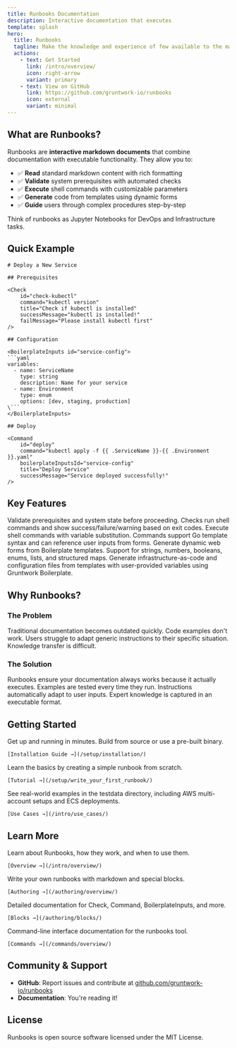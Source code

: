 ```yaml
---
title: Runbooks Documentation
description: Interactive documentation that executes
template: splash
hero:
  title: Runbooks
  tagline: Make the knowledge and experience of few available to the many
  actions:
    - text: Get Started
      link: /intro/overview/
      icon: right-arrow
      variant: primary
    - text: View on GitHub
      link: https://github.com/gruntwork-io/runbooks
      icon: external
      variant: minimal
---
```



## What are Runbooks?

Runbooks are **interactive markdown documents** that combine documentation with executable functionality. They allow you to:

- ✅ **Read** standard markdown content with rich formatting
- ✅ **Validate** system prerequisites with automated checks
- ✅ **Execute** shell commands with customizable parameters
- ✅ **Generate** code from templates using dynamic forms
- ✅ **Guide** users through complex procedures step-by-step

Think of runbooks as Jupyter Notebooks for DevOps and Infrastructure tasks.

## Quick Example

```mdx
# Deploy a New Service

## Prerequisites

<Check 
    id="check-kubectl" 
    command="kubectl version"
    title="Check if kubectl is installed"
    successMessage="kubectl is installed!"
    failMessage="Please install kubectl first"
/>

## Configuration

<BoilerplateInputs id="service-config">
```yaml
variables:
  - name: ServiceName
    type: string
    description: Name for your service
  - name: Environment
    type: enum
    options: [dev, staging, production]
\```
</BoilerplateInputs>

## Deploy

<Command 
    id="deploy" 
    command="kubectl apply -f {{ .ServiceName }}-{{ .Environment }}.yaml"
    boilerplateInputsId="service-config"
    title="Deploy Service"
    successMessage="Service deployed successfully!"
/>
```

## Key Features

<CardGrid stagger>
  <Card title="Interactive Checks" icon="approve-check">
    Validate prerequisites and system state before proceeding. Checks run shell commands and show success/failure/warning based on exit codes.
  </Card>
  <Card title="Dynamic Commands" icon="rocket">
    Execute shell commands with variable substitution. Commands support Go template syntax and can reference user inputs from forms.
  </Card>
  <Card title="Smart Forms" icon="pencil">
    Generate dynamic web forms from Boilerplate templates. Support for strings, numbers, booleans, enums, lists, and structured maps.
  </Card>
  <Card title="Code Generation" icon="add-document">
    Generate infrastructure-as-code and configuration files from templates with user-provided variables using Gruntwork Boilerplate.
  </Card>
</CardGrid>

## Why Runbooks?

### The Problem

Traditional documentation becomes outdated quickly. Code examples don't work. Users struggle to adapt generic instructions to their specific situation. Knowledge transfer is difficult.

### The Solution

Runbooks ensure your documentation always works because it actually executes. Examples are tested every time they run. Instructions automatically adapt to user inputs. Expert knowledge is captured in an executable format.

## Getting Started

<CardGrid>
  <Card title="Install Runbooks" icon="setting">
    Get up and running in minutes. Build from source or use a pre-built binary.
    
    [Installation Guide →](/setup/installation/)
  </Card>
  <Card title="Write Your First Runbook" icon="document">
    Learn the basics by creating a simple runbook from scratch.
    
    [Tutorial →](/setup/write_your_first_runbook/)
  </Card>
  <Card title="Explore Examples" icon="open-book">
    See real-world examples in the testdata directory, including AWS multi-account setups and ECS deployments.
    
    [Use Cases →](/intro/use_cases/)
  </Card>
</CardGrid>

## Learn More

<CardGrid>
  <Card title="Introduction" icon="information">
    Learn about Runbooks, how they work, and when to use them.
    
    [Overview →](/intro/overview/)
  </Card>
  <Card title="Authoring Guide" icon="pen">
    Write your own runbooks with markdown and special blocks.
    
    [Authoring →](/authoring/overview/)
  </Card>
  <Card title="Block Reference" icon="puzzle">
    Detailed documentation for Check, Command, BoilerplateInputs, and more.
    
    [Blocks →](/authoring/blocks/)
  </Card>
  <Card title="CLI Reference" icon="laptop">
    Command-line interface documentation for the runbooks tool.
    
    [Commands →](/commands/overview/)
  </Card>
</CardGrid>

## Community & Support

- **GitHub**: Report issues and contribute at [github.com/gruntwork-io/runbooks](https://github.com/gruntwork-io/runbooks)
- **Documentation**: You're reading it!

## License

Runbooks is open source software licensed under the MIT License.
